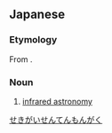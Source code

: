 ==Japanese==
{{ja-kanjitab|せき|がい|せん|てん|もん|がく|yomi=on}}

===Etymology===
From {{compound|ja|赤外線|天文学|t1=[[infrared]]|t2=[[astronomy]]}}.

===Noun===
{{ja-noun|せきがいせん てんもんがく}}

# [[infrared astronomy]]

[[Category:ja:Astronomy|せきがいせんてんもんがく]]